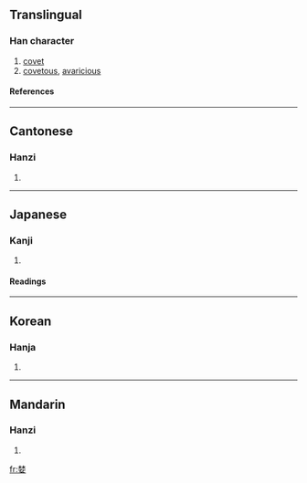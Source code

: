 ==Translingual==
===Han character===
{{Han char|rn=38|rad=女|as=08|sn=11|four=4440<sub>4</sub>|canj=木木女 (DDV)}}
# [[covet]]
# [[covetous]], [[avaricious]]
====References====
{{Han ref|kx=0265.190|dkj=06436|dj=0532.170|hdz=21056.080|uh=5A6A|ud=23146|bh=B0FD|bd=45309}}
----
==Cantonese==
===Hanzi===
{{yue-hanzi|jyut=|y=laam4}}
# {{defn|Cantonese}}
----
==Japanese==
===Kanji===
{{ja-kanji|grade=|rs=女08}}
# {{defn|Japanese}} 
====Readings====
{{ja-readings|on=[[らん]] (ran), [[りん]] (rin)|kun=[[むさぼる]] (musaboru)}}
----
==Korean==
===Hanja===
{{ko-hanja|hangeul=람|rv=ram|mr=ram}}
# {{defn|Korean}}
----
==Mandarin==
===Hanzi===
{{cmn-hanzi|pin=[[lán]] ([[lan2]])|wg=lan<sup>2</sup>}}
# {{defn|Mandarin}}

[[fr:婪]]